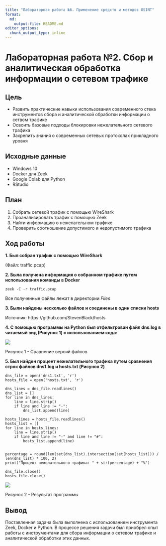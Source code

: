 ---
title: "Лабораторная работа №6. Применение средств и методов OSINT"
format:   
  md:
    output-file: README.md
editor_options: 
  chunk_output_type: inline
---

# Лабораторная работа №2. Сбор и аналитическая обработка информации о сетевом трафике

## Цель

- Развить практические навыки использования современного стека инструментов сбора и аналитической обработки информации о сетвом трафике
- Освоить базовые подходы блокировки нежелательного сетевого трафика
- Закрепить знания о современных сетевых протоколах прикладного уровня

## Исходные данные

- Windows 10
- Docker для Zeek
- Google Colab для Python
- RStudio

## План

1. Собрать сетевой трафик с помощью WireShark
2. Проанализировать трафик с помощью Zeek
3. Найти информацию о нежелательном трафике
4. Проверить соотношение допустимого и недопустимого трафика

## Ход работы

<b>1. Был собран трафик с помощью WireShark</b>

(Файл: traffic.pcap)

<b>2. Была получена информация о собранном трафике путем использования команды в Docker</b>

```
zeek -C -r traffic.pcap
```

Все полученные файлы лежат в директории <i>Files</i>

<b>3. Были найдены несколько файлов и соединены в один списки hosts</b>

Источник: https://github.com/StevenBlack/hosts

<b>4. С помощью программы на Python был отфильтрован файл dns.log в читаемый вид (Рисунок 1) с использованием кода:</b>

![](images/logs.png)

Рисунок 1 - Сравнение версий файлов

<b>5. Был найден процент нежелательного трафика путем сравнения строк файлов dns1.log и hosts.txt (Рисунок 2)</b>

```
dns_file = open('dns1.txt', 'r')
hosts_file = open('hosts.txt', 'r')

dns_lines = dns_file.readlines()
dns_list = []
for line in dns_lines:
    line = line.strip()
    if line and line != "-":
        dns_list.append(line)

hosts_lines = hosts_file.readlines()
hosts_list = []
for line in hosts_lines:
    line = line.strip()
    if line and line != "-" and line != "#":
        hosts_list.append(line)


percentage = round(len(set(dns_list).intersection(set(hosts_list))) / len(dns_list) * 100, 2)
print("Процент нежелательного трафика: " + str(percentage) + "%")

dns_file.close()
hosts_file.close()
```

![](images/result.png)

Рисунок 2 - Результат программы

## Вывод

Поставленная задача была выполнена с использованием инструмента Zeek, Docker и Python. В процессе решения задачи был приобрел опыт работы с инструментами для сбора информации о сетевом трафике и аналитической обработки этих данных.
